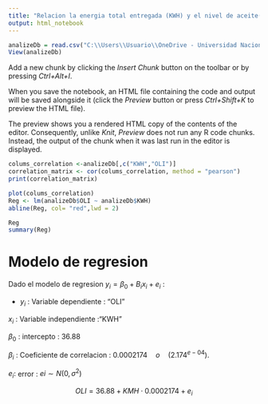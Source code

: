 ```yaml
---
title: "Relacion la energia total entregada (KWH) y el nivel de aceite(OLI)"
output: html_notebook
---
```


```r
analizeDb = read.csv("C:\\Users\\Usuario\\OneDrive - Universidad Nacional de Colombia\\Documentos\\NATIONAL UNIVERSITY OF  COLOMBIA\\SEEDBEBS\\Seeds of Statistics\\Data  Anlyze (Edward)\\modeling\\trfmMntr_DB.csv")
View(analizeDb)
```

Add a new chunk by clicking the *Insert Chunk* button on the toolbar or by pressing *Ctrl+Alt+I*.

When you save the notebook, an HTML file containing the code and output will be saved alongside it (click the *Preview* button or press *Ctrl+Shift+K* to preview the HTML file).

The preview shows you a rendered HTML copy of the contents of the editor. Consequently, unlike *Knit*, *Preview* does not run any R code chunks. Instead, the output of the chunk when it was last run in the editor is displayed.

```r

colums_correlation <-analizeDb[,c("KWH","OLI")]
correlation_matrix <- cor(colums_correlation, method = "pearson")
print(correlation_matrix)
```

```r
plot(colums_correlation)
Reg <- lm(analizeDb$OLI ~ analizeDb$KWH)
abline(Reg, col= "red",lwd = 2)

```

```r
Reg
summary(Reg)
```

# Modelo  de regresion 

Dado el modelo de regresion $y_i = \beta_0 + B_i x_i + e_i$ :

-   $y_i$ : Variable dependiente : "OLI"

$x_i$ : Variable independiente :"KWH"

$\beta_0$ : intercepto : 36.88

$\beta_i$ : Coeficiente de correlacion : $0.0002174 \quad o \quad(2.174^{e-04}).$

$e_i:$ error : $ei \sim N(0, \sigma^2)$

$$OLI =  36.88 + KMH \cdot 0.0002174 + e_i$$
